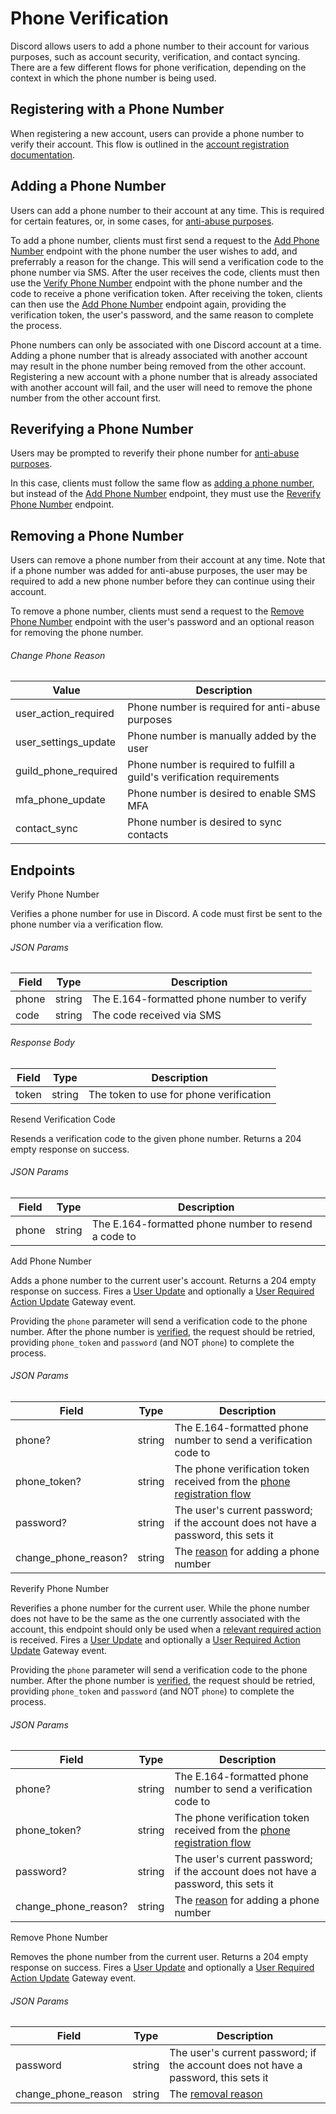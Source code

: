 # Phone Verification

Discord allows users to add a phone number to their account for various purposes, such as account security, verification, and contact syncing.
There are a few different flows for phone verification, depending on the context in which the phone number is being used.

## Registering with a Phone Number

When registering a new account, users can provide a phone number to verify their account. This flow is outlined in the [account registration documentation](/authentication#phone-registration).

## Adding a Phone Number

Users can add a phone number to their account at any time. This is required for certain features, or, in some cases, for [anti-abuse purposes](/resources/user#required-action-type).

To add a phone number, clients must first send a request to the [Add Phone Number](#add-phone-number) endpoint with the phone number the user wishes to add, and preferrably a reason for the change. This will send a verification code to the phone number via SMS.
After the user receives the code, clients must then use the [Verify Phone Number](#verify-phone-number) endpoint with the phone number and the code to receive a phone verification token.
After receiving the token, clients can then use the [Add Phone Number](#add-phone-number) endpoint again, providing the verification token, the user's password, and the same reason to complete the process.

<Alert type="info">

Phone numbers can only be associated with one Discord account at a time. Adding a phone number that is already associated with another account may result in the phone number being removed from the other account.
Registering a new account with a phone number that is already associated with another account will fail, and the user will need to remove the phone number from the other account first.

</Alert>

## Reverifying a Phone Number

Users may be prompted to reverify their phone number for [anti-abuse purposes](/resources/user#required-action-type).

In this case, clients must follow the same flow as [adding a phone number](#adding-a-phone-number), but instead of the [Add Phone Number](#add-phone-number) endpoint, they must use the [Reverify Phone Number](#reverify-phone-number) endpoint.

## Removing a Phone Number

Users can remove a phone number from their account at any time. Note that if a phone number was added for anti-abuse purposes, the user may be required to add a new phone number before they can continue using their account.

To remove a phone number, clients must send a request to the [Remove Phone Number](#remove-phone-number) endpoint with the user's password and an optional reason for removing the phone number.

###### Change Phone Reason

| Value                | Description                                                             |
| -------------------- | ----------------------------------------------------------------------- |
| user_action_required | Phone number is required for anti-abuse purposes                        |
| user_settings_update | Phone number is manually added by the user                              |
| guild_phone_required | Phone number is required to fulfill a guild's verification requirements |
| mfa_phone_update     | Phone number is desired to enable SMS MFA                               |
| contact_sync         | Phone number is desired to sync contacts                                |

## Endpoints

<RouteHeader method="POST" url="/phone-verifications/verify" unauthenticated>
  Verify Phone Number
</RouteHeader>

Verifies a phone number for use in Discord. A code must first be sent to the phone number via a verification flow.

###### JSON Params

| Field | Type   | Description                                |
| ----- | ------ | ------------------------------------------ |
| phone | string | The E.164-formatted phone number to verify |
| code  | string | The code received via SMS                  |

###### Response Body

| Field | Type   | Description                             |
| ----- | ------ | --------------------------------------- |
| token | string | The token to use for phone verification |

<RouteHeader method="POST" url="/phone-verifications/resend" unauthenticated>
  Resend Verification Code
</RouteHeader>

Resends a verification code to the given phone number. Returns a 204 empty response on success.

###### JSON Params

| Field | Type   | Description                                          |
| ----- | ------ | ---------------------------------------------------- |
| phone | string | The E.164-formatted phone number to resend a code to |

<RouteHeader method="POST" url="/users/@me/phone">
  Add Phone Number
</RouteHeader>

Adds a phone number to the current user's account. Returns a 204 empty response on success. Fires a [User Update](/topics/gateway-events#user-update) and optionally a [User Required Action Update](/topics/gateway-events#user-required-action-update) Gateway event.

<Alert type="info">

Providing the `phone` parameter will send a verification code to the phone number. After the phone number is [verified](#verify-phone-number), the request should be retried, providing `phone_token` and `password` (and NOT `phone`) to complete the process.

</Alert>

###### JSON Params

| Field                | Type   | Description                                                                                      |
| -------------------- | ------ | ------------------------------------------------------------------------------------------------ |
| phone?               | string | The E.164-formatted phone number to send a verification code to                                  |
| phone_token?         | string | The phone verification token received from the [phone registration flow](#adding-a-phone-number) |
| password?            | string | The user's current password; if the account does not have a password, this sets it               |
| change_phone_reason? | string | The [reason](#change-phone-reason) for adding a phone number                                     |

<RouteHeader method="POST" url="/users/@me/phone/reverify">
  Reverify Phone Number
</RouteHeader>

Reverifies a phone number for the current user. While the phone number does not have to be the same as the one currently associated with the account, this endpoint should only be used when a [relevant required action](/resources/user#required-action-type) is received.
Fires a [User Update](/topics/gateway-events#user-update) and optionally a [User Required Action Update](/topics/gateway-events#user-required-action-update) Gateway event.

<Alert type="info">

Providing the `phone` parameter will send a verification code to the phone number. After the phone number is [verified](#verify-phone-number), the request should be retried, providing `phone_token` and `password` (and NOT `phone`) to complete the process.

</Alert>

###### JSON Params

| Field                | Type   | Description                                                                                      |
| -------------------- | ------ | ------------------------------------------------------------------------------------------------ |
| phone?               | string | The E.164-formatted phone number to send a verification code to                                  |
| phone_token?         | string | The phone verification token received from the [phone registration flow](#adding-a-phone-number) |
| password?            | string | The user's current password; if the account does not have a password, this sets it               |
| change_phone_reason? | string | The [reason](#change-phone-reason) for adding a phone number                                     |

<RouteHeader method="DELETE" url="/users/@me/phone" mfa>
  Remove Phone Number
</RouteHeader>

Removes the phone number from the current user. Returns a 204 empty response on success. Fires a [User Update](/topics/gateway-events#user-update) and optionally a [User Required Action Update](/topics/gateway-events#user-required-action-update) Gateway event.

###### JSON Params

| Field               | Type   | Description                                                                        |
| ------------------- | ------ | ---------------------------------------------------------------------------------- |
| password            | string | The user's current password; if the account does not have a password, this sets it |
| change_phone_reason | string | The [removal reason](#change-phone-reason)                                         |
